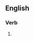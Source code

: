 ==English==

===Verb===
{{head|en|present participle}}

# {{present participle of|suture|lang=en|nocat=1}}